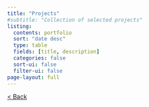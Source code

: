 ```yaml
---
title: "Projects"
#subtitle: "Collection of selected projects"
listing:
  contents: portfolio
  sort: "date desc"
  type: table
  fields: [title, description]
  categories: false
  sort-ui: false
  filter-ui: false
page-layout: full 
---
```


[\< Back](index.qmd)

